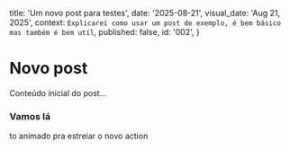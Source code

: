   title: 'Um novo post para testes',
  date: '2025-08-21',
  visual_date: 'Aug 21, 2025',
  context: `Explicarei como usar um post de exemplo, é bem básico mas também é bem utíl`,
  published: false,
  id: '002',
}

# Novo post

Conteúdo inicial do post...

### Vamos lá

to animado pra estreiar o novo action
